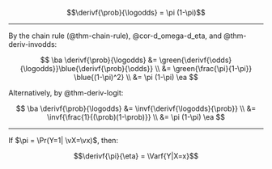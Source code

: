 :::{#thm-d_pi-d_eta}

$$\derivf{\prob}{\logodds} = \pi (1-\pi)$$
:::

---

::: proof

By the chain rule (@thm-chain-rule), @cor-d_omega-d_eta, and @thm-deriv-invodds:

$$
\ba
\derivf{\prob}{\logodds} 
&= \green{\derivf{\odds}{\logodds}}\blue{\derivf{\prob}{\odds}}
\\
&= \green{\frac{\pi}{1-\pi}} \blue{(1-\pi)^2}
\\
&= \pi (1-\pi)
\ea
$$

Alternatively, by @thm-deriv-logit:

$$
\ba
\derivf{\prob}{\logodds} 
&= \invf{\derivf{\logodds}{\prob}}
\\
&= \invf{\frac{1}{(\prob)(1-\prob)}}
\\
&= \pi (1-\pi)
\ea
$$

:::

---

:::{#cor-d_pi-d_eta-var}

If $\pi = \Pr(Y=1| \vX=\vx)$, then:

$$\derivf{\pi}{\eta} = \Varf{Y|X=x}$$
:::
